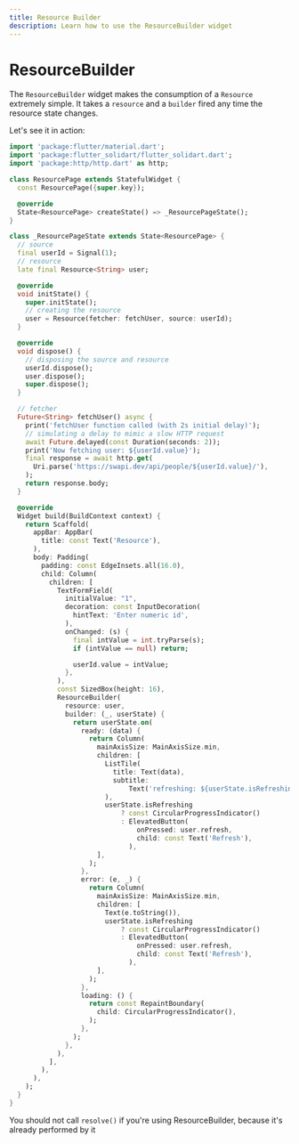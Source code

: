 ```yaml
---
title: Resource Builder
description: Learn how to use the ResourceBuilder widget
---
```


# ResourceBuilder

The `ResourceBuilder` widget makes the consumption of a `Resource` extremely simple.
It takes a `resource` and a `builder` fired any time the resource state changes.

Let's see it in action:
```dart
import 'package:flutter/material.dart';
import 'package:flutter_solidart/flutter_solidart.dart';
import 'package:http/http.dart' as http;

class ResourcePage extends StatefulWidget {
  const ResourcePage({super.key});

  @override
  State<ResourcePage> createState() => _ResourcePageState();
}

class _ResourcePageState extends State<ResourcePage> {
  // source
  final userId = Signal(1);
  // resource
  late final Resource<String> user;

  @override
  void initState() {
    super.initState();
    // creating the resource
    user = Resource(fetcher: fetchUser, source: userId);
  }

  @override
  void dispose() {
    // disposing the source and resource
    userId.dispose();
    user.dispose();
    super.dispose();
  }

  // fetcher
  Future<String> fetchUser() async {
    print('fetchUser function called (with 2s initial delay)');
    // simulating a delay to mimic a slow HTTP request
    await Future.delayed(const Duration(seconds: 2));
    print('Now fetching user: ${userId.value}');
    final response = await http.get(
      Uri.parse('https://swapi.dev/api/people/${userId.value}/'),
    );
    return response.body;
  }

  @override
  Widget build(BuildContext context) {
    return Scaffold(
      appBar: AppBar(
        title: const Text('Resource'),
      ),
      body: Padding(
        padding: const EdgeInsets.all(16.0),
        child: Column(
          children: [
            TextFormField(
              initialValue: "1",
              decoration: const InputDecoration(
                hintText: 'Enter numeric id',
              ),
              onChanged: (s) {
                final intValue = int.tryParse(s);
                if (intValue == null) return;

                userId.value = intValue;
              },
            ),
            const SizedBox(height: 16),
            ResourceBuilder(
              resource: user,
              builder: (_, userState) {
                return userState.on(
                  ready: (data) {
                    return Column(
                      mainAxisSize: MainAxisSize.min,
                      children: [
                        ListTile(
                          title: Text(data),
                          subtitle:
                              Text('refreshing: ${userState.isRefreshing}'),
                        ),
                        userState.isRefreshing
                            ? const CircularProgressIndicator()
                            : ElevatedButton(
                                onPressed: user.refresh,
                                child: const Text('Refresh'),
                              ),
                      ],
                    );
                  },
                  error: (e, _) {
                    return Column(
                      mainAxisSize: MainAxisSize.min,
                      children: [
                        Text(e.toString()),
                        userState.isRefreshing
                            ? const CircularProgressIndicator()
                            : ElevatedButton(
                                onPressed: user.refresh,
                                child: const Text('Refresh'),
                              ),
                      ],
                    );
                  },
                  loading: () {
                    return const RepaintBoundary(
                      child: CircularProgressIndicator(),
                    );
                  },
                );
              },
            ),
          ],
        ),
      ),
    );
  }
}
```

<Warning>You should not call `resolve()` if you're using ResourceBuilder, because it's already performed by it</Warning>
